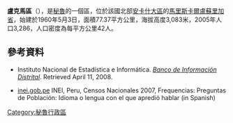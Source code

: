 '''盧克馬區'''（{{lang-es|Distrito de Lucma}}），是[[秘魯|秘魯]]的一個區，位於該國北部[[安卡什大區|安卡什大區]]的[[馬里斯卡爾盧蘇里加省|馬里斯卡爾盧蘇里加省]]，始建於1960年5月3日，面積77.37平方公里，海拔高度3,083米，2005年人口3,286，人口密度為每平方公里42人。

==參考資料==
*{{es icon}} Instituto Nacional de Estadística e Informática. ''[https://web.archive.org/web/20080423164200/http://desa.inei.gob.pe/mapas/bid/ Banco de Información Distrital]''. Retrieved April 11, 2008.
*[https://web.archive.org/web/20130127005551/http://iinei.inei.gob.pe/iinei/RedatamCpv2007.asp?id=ResultadosCensales%3Fori%3DC inei.gob.pe] INEI, Peru, Censos Nacionales 2007, Frequencias: Preguntas de Población: Idioma o lengua con el que apredió hablar (in Spanish)

{{coord|8.917|S|77.417|W|type:adm3rd_source:itwiki|display=title}}

{{Peru-geo-stub}}
[[Category:秘魯行政區|Category:秘魯行政區]]